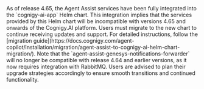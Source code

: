 <Warning>
  As of release 4.65, the Agent Assist services have been fully integrated into the `cognigy-ai-app` Helm chart. This integration implies that the services provided by this Helm chart will be incompatible with versions 4.65 and onwards of the Cognigy.AI platform. Users must migrate to the new chart to continue receiving updates and support.
  For detailed instructions, follow the [migration guide](https://docs.cognigy.com/agent-copilot/installation/migration/agent-assist-to-cognigy-ai-helm-chart-migration/).
  Note that the `agent-assist-genesys-notifications-forwarder` will no longer be compatible with release 4.64 and earlier versions, as it now requires integration with RabbitMQ. Users are advised to plan their upgrade strategies accordingly to ensure smooth transitions and continued functionality.
</Warning>